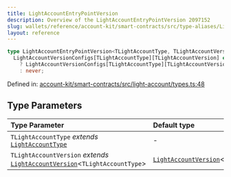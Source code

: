 ```yaml
---
title: LightAccountEntryPointVersion
description: Overview of the LightAccountEntryPointVersion 2097152
slug: wallets/reference/account-kit/smart-contracts/src/type-aliases/LightAccountEntryPointVersion
layout: reference
---
```


```ts
type LightAccountEntryPointVersion<TLightAccountType, TLightAccountVersion> =
  LightAccountVersionConfigs[TLightAccountType][TLightAccountVersion] extends LightAccountVersionConfig
    ? LightAccountVersionConfigs[TLightAccountType][TLightAccountVersion]["entryPointVersion"]
    : never;
```

Defined in: [account-kit/smart-contracts/src/light-account/types.ts:48](https://github.com/alchemyplatform/aa-sdk/blob/923a52171f7246172caf350853843e6680197da9/account-kit/smart-contracts/src/light-account/types.ts#L48)

## Type Parameters

| Type Parameter                                                                                          | Default type                                                           |
| :------------------------------------------------------------------------------------------------------ | :--------------------------------------------------------------------- |
| `TLightAccountType` _extends_ [`LightAccountType`](LightAccountType.mdx)                                | -                                                                      |
| `TLightAccountVersion` _extends_ [`LightAccountVersion`](LightAccountVersion.mdx)\<`TLightAccountType`> | [`LightAccountVersion`](LightAccountVersion.mdx)\<`TLightAccountType`> |
